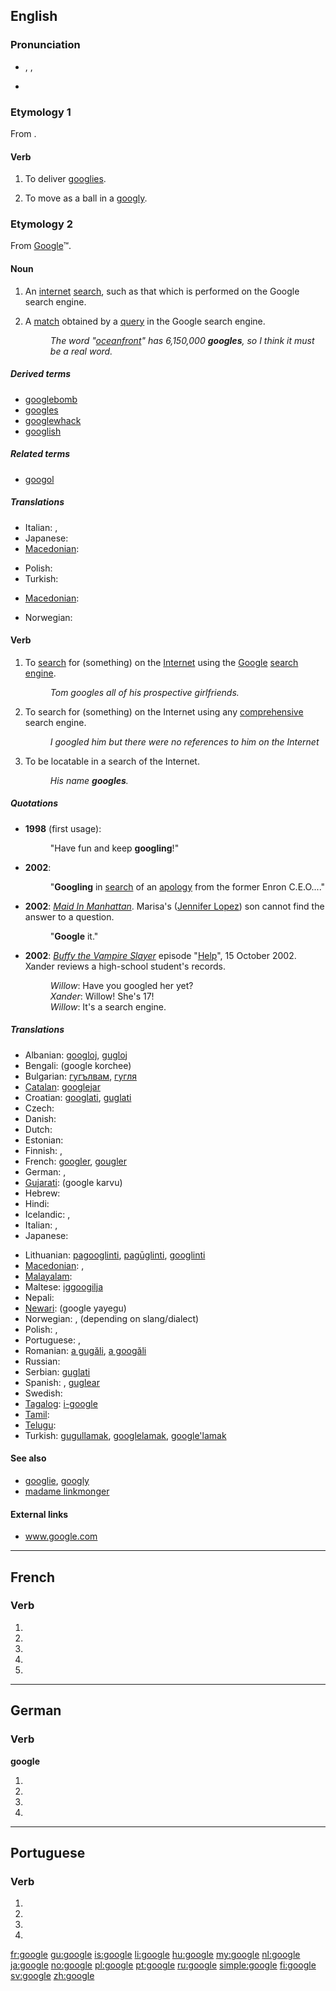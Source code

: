 {{also|Google|googlé}}
==English==
{{wikipedia}}

===Pronunciation===
* {{enPR|go͞o'gəl}}, {{IPA|/ˈɡuːɡəl/}}, {{SAMPA|/"gu:g@l/}}
* {{homophones|Google|googol}}

===Etymology 1===
From {{term|googly|lang=en}}.

====Verb====
{{en-verb|googl|ing}}

# {{intransitive|cricket}} To deliver [[googly|googlies]].
# {{intransitive|cricket}} To move as a ball in a [[googly]].

===Etymology 2===
From [[Google]]™.

====Noun====
{{en-noun}}

# An [[internet]] [[search]], such as that which is performed on the Google search engine.
# {{internet}} A [[match]] obtained by a [[query]] in the Google search engine.
#: ''The word "[[oceanfront]]" has 6,150,000 '''googles''', so I think it must be a real word.''

=====Derived terms=====
* [[googlebomb]]
* [[googles]]
* [[googlewhack]]
* [[googlish]]

=====Related terms=====
* [[googol]]

=====Translations=====
{{trans-top|a search using Google}}
* Italian: {{t-|it|gugolata|f}}, {{t|it|gugulata|f}}
* Japanese: {{t|ja|ググる|tr=guguru|sc=Jpan}}
* [[Macedonian]]: {{t|mk|гуглање|n|tr=gùglanje}}
{{trans-mid}}
* Polish: {{t-|pl|guglanie|n}}
* Turkish: {{t|tr|gugıl}}
{{trans-bottom}}

{{trans-top|a search using any comprehensive search engine}}
* [[Macedonian]]: {{t|mk|пребарување|n|tr=prebarùvanje}}
{{trans-mid}}
* Norwegian: {{t|no|nettsøk|n}}
{{trans-bottom}}

====Verb====
{{en-verb|googl|ing}}

# {{transitive}} To [[search]] for (something) on the [[Internet]] using the [[Google]] [[search engine]].
#: ''Tom googles all of his prospective girlfriends.''
# {{transitive|by extension}} To search for (something) on the Internet using any [[comprehensive]] search engine.
#: ''I googled him but there were no references to him on the Internet''
# {{intransitive|internet}} To be locatable in a search of the Internet.
#: ''His name '''googles'''.''

=====Quotations=====
* '''1998''' (first usage): {{cite web
|last=Page
|first=Larry
|authorlink=w:Larry Page
|date=July 8
|url=http://web.archive.org/web/19991009052012/www.egroups.com/group/google-friends/3.html
|title=Google Search Engine: New Features
|publisher=Google Friends Mailing List
|accessdate=2007-08-06
}}
*: "Have fun and keep '''googling'''!"
* '''2002''': {{cite news
| first = Bill
| last = Keller
| url = http://www.nytimes.com/2002/12/28/opinion/28KELL.html?pagewanted=2&todaysheadlines
| title = Who's Sorry Now?
| work = New York Times
| page = A-19
| date = 28 December 2002
| accessdate = 2007-06-24
}}
*: "'''Googling''' in [[search]] of an [[apology]] from the former Enron C.E.O...."
* '''2002''': ''[[w:Maid In Manhattan|Maid In Manhattan]]''. Marisa's ([[w:Jennifer Lopez|Jennifer Lopez]]) son cannot find the answer to a question.
*: "'''Google''' it."
* '''2002''': ''[[w:Buffy the Vampire Slayer|Buffy the Vampire Slayer]]'' episode "[[w:Help (Buffy episode)|Help]]", 15 October 2002. Xander reviews a high-school student's records.
*: ''Willow'': Have you googled her yet?
*: ''Xander'': Willow! She's 17!
*: ''Willow'': It's a search engine.

=====Translations=====
{{trans-top|to search for on the Internet}}
* Albanian: [[googloj]], [[gugloj]]
* Bengali: (google korchee) {{rfscript|Bengali}}
* Bulgarian: [[гугълвам]], [[гугля]]
* [[Catalan]]: [[googlejar]]
* Croatian: [[googlati]], [[guglati]]
* Czech: {{t|cs|vygooglovat}}
* Danish: {{t-|da|google}}
* Dutch: {{t+|nl|googelen}}
* Estonian: {{t|et|googeldama}}
* Finnish: {{t+|fi|googlata}}, {{t-|fi|googlettaa}}
* French: [[googler]], [[gougler]]
* German: {{t+|de|googeln}}, {{t|de|googlen}}
* [[Gujarati]]: (google karvu) {{rfscript|Gujarati}}
* Hebrew: {{t|he|גיגל|tr=gigél}}
* Hindi: {{t|hi|गूगल करना|tr=google karnā|sc=Deva}}
* Icelandic: {{t|is|gúgla}}, {{t|is|að gúgla}}
* Italian: {{t+|it|googlare}}, {{t|it|guglare}}
* Japanese: {{t+|ja|ググる|tr=guguru}}
{{trans-mid}}
* Lithuanian: [[pagooglinti]], [[pagūglinti]], [[gооglinti]]
* [[Macedonian]]: {{t|mk|гугла|tr=gùgla}}, {{t|mk|прогуглува|tr=progùgluva}}
* [[Malayalam]]: {{t|ml|ഗൂഗിൾ ചെയ്യൂ|tr=googil cheyyoo|sc=Mlym}}
* Maltese: [[iggoogilja]]
* Nepali: {{t|ne|गूगल गरनु|tr=google garnu|sc=Deva}}
* [[Newari]]: (google yayegu) {{rfscript|Deva}}
* Norwegian: {{t+|no|google}}, {{t|no|googla}} (depending on slang/dialect)
* Polish: {{t+|pl|googlować}}, {{t+|pl|guglać}}
* Portuguese: {{t+|pt|googlar}}, {{t+|pt|guglar}}
* Romanian: [[a gugăli]], [[a googăli]]
* Russian: {{t+|ru|гуглить|tr=gúglit'}}
* Serbian: [[guglati]]
* Spanish: {{t+|es|googlear}}, [[guglear]]
* Swedish: {{t+|sv|googla}}
* [[Tagalog]]: [[i-google]]
* [[Tamil]]: {{t|ta|கூகிள் பண்ணு|tr=kūkil paṇṇu|xs=Tamil}}
* [[Telugu]]: {{t-|te|గుగుల్ చేయ్యి|tr=google cheyyi}}
* Turkish: [[gugullamak]], [[googlelamak]], [[google'lamak]]
{{trans-bottom}}

====See also====
* [[googlie]], [[googly]]
* [[madame linkmonger]]

====External links====
* [http://www.google.com www.google.com]

----

==French==

===Verb===
{{fr-verb-form}}

# {{conjugation of|googler||1|s|pres|ind|lang=fr}}
# {{conjugation of|googler||3|s|pres|ind|lang=fr}}
# {{conjugation of|googler||1|s|pres|sub|lang=fr}}
# {{conjugation of|googler||1|s|pres|sub|lang=fr}}
# {{conjugation of|googler||2|s|imp|lang=fr}}

----

==German==

===Verb===
'''google'''

# {{de-verb form of|googeln|1|s|g}}
# {{de-verb form of|googeln|i|s}}
# {{de-verb form of|googeln|1|s|k1}}
# {{de-verb form of|googeln|3|s|k1}}

----

==Portuguese==

===Verb===
{{pt-verb form}}

# {{pt-verb form of|[[googlar]]|ar|subjunctive|present|singular|first}}
# {{pt-verb form of|[[googlar]]|ar|subjunctive|present|singular|third}}
# {{pt-verb form of|[[googlar]]|ar|imperative|affirmative|singular|third|}}
# {{pt-verb form of|[[googlar]]|ar|imperative|negative|singular|third|}}

[[fr:google]]
[[gu:google]]
[[is:google]]
[[li:google]]
[[hu:google]]
[[my:google]]
[[nl:google]]
[[ja:google]]
[[no:google]]
[[pl:google]]
[[pt:google]]
[[ru:google]]
[[simple:google]]
[[fi:google]]
[[sv:google]]
[[zh:google]]